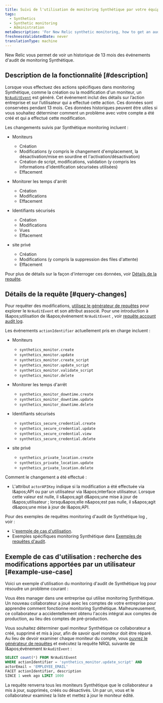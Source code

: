```yaml
---
title: Suivi de l'utilisation de monitoring Synthétique par votre équipe
tags:
  - Synthetics
  - Synthetic monitoring
  - Administration
metaDescription: 'For New Relic synthetic monitoring, how to get an audit log of changes made to your account.'
freshnessValidatedDate: never
translationType: machine
---
```


New Relic vous permet de voir un historique de 13 mois des événements d&apos;audit de monitoring Synthétique.

## Description de la fonctionnalité [#description]

Lorsque vous effectuez des actions spécifiques dans monitoring Synthétique, comme la création ou la modification d&apos;un moniteur, un [`NrAuditEvent`](/attribute-dictionary/?event=NrAuditEvent) est généré. Cet événement inclut des détails sur l’action entreprise et sur l’utilisateur qui a effectué cette action. Ces données sont conservées pendant 13 mois. Ces données historiques peuvent être utiles si vous souhaitez déterminer comment un problème avec votre compte a été créé et qui a effectué cette modification.

Les changements suivis par Synthétique monitoring incluent :

* Moniteurs

  * Création
  * Modifications (y compris le changement d&apos;emplacement, la désactivation/mise en sourdine et l&apos;activation/désactivation)
  * Création de script, modifications, validation (y compris les informations d&apos;identification sécurisées utilisées)
  * Effacement

* Monitorer les temps d&apos;arrêt

  * Création
  * Modifications
  * Effacement

* Identifiants sécurisés

  * Création
  * Modifications
  * Vues
  * Effacement

* site privé

  * Création
  * Modifications (y compris la suppression des files d&apos;attente)
  * Effacement

Pour plus de détails sur la façon d&apos;interroger ces données, voir [Détails de la requête](#query-changes).

## Détails de la requête [#query-changes]

Pour requêter des modifications, [utilisez le générateur de requêtes](/docs/query-your-data/explore-query-data/query-builder/introduction-query-builder) pour explorer le `NrAuditEvent` et son attribut associé. Pour une introduction à l&amp;apos;utilisation de l&amp;apos;événement `NrAuditEvent` , voir [requête account audit log](/docs/insights/use-insights-ui/manage-account-data/query-account-audit-logs-nrauditevent).

Les événements `actionIdentifier` actuellement pris en charge incluent :

* Moniteurs

  * `synthetics_monitor.create`
  * `synthetics_monitor.update`
  * `synthetics_monitor.create_script`
  * `synthetics_monitor.update_script`
  * `synthetics_monitor.validate_script`
  * `synthetics_monitor.delete`

* Monitorer les temps d&apos;arrêt

  * `synthetics_monitor_downtime.create`
  * `synthetics_monitor_downtime.update`
  * `synthetics_monitor_downtime.delete`

* Identifiants sécurisés

  * `synthetics_secure_credential.create`
  * `synthetics_secure_credential.update`
  * `synthetics_secure_credential.view`
  * `synthetics_secure_credential.delete`

* site privé

  * `synthetics_private_location.create​`
  * `synthetics_private_location.update​`
  * `synthetics_private_location.delete`

Comment le changement a été effectué :

* L&apos;attribut `actorAPIKey` indique si la modification a été effectuée via l&amp;apos;API ou par un utilisateur via l&amp;apos;interface utilisateur. Lorsque cette valeur est nulle, il s&amp;apos;agit d&amp;apos;une mise à jour de l&amp;apos;utilisateur ; lorsqu&amp;apos;elle n&amp;apos;est pas nulle, il s&amp;apos;agit d&amp;apos;une mise à jour de l&amp;apos;API.

Pour des exemples de requêtes monitoring d&apos;audit de Synthétique log , voir :

* L&apos;[exemple de cas d&apos;utilisation](#example-use-case).
* Exemples spécifiques monitoring Synthétique dans [Exemples de requêtes d&apos;audit](/docs/insights/insights-data-sources/default-data/nrauditevent-default-attributes-examples).

## Exemple de cas d&apos;utilisation : recherche des modifications apportées par un utilisateur [#example-use-case]

Voici un exemple d&apos;utilisation du monitoring d&apos;audit de Synthétique log pour résoudre un problème courant :

Vous êtes manager dans une entreprise qui utilise monitoring Synthétique. Un nouveau collaborateur a joué avec les comptes de votre entreprise pour apprendre comment fonctionne monitoring Synthétique. Malheureusement, ce collaborateur a accidentellement obtenu l&apos;accès intégral aux comptes de production, au lieu des comptes de pré-production.

Vous souhaitez déterminer quel moniteur Synthétique ce collaborateur a créé, supprimé et mis à jour, afin de savoir quel moniteur doit être réparé. Au lieu de devoir examiner chaque moniteur du compte, vous [ouvrez le générateur de requêtes](/docs/query-your-data/explore-query-data/query-builder/introduction-query-builder) et exécutez la requête NRQL suivante de l&amp;apos;événement `NrAuditEvent` :

```sql
SELECT count(*) FROM NrAuditEvent
WHERE actionIdentifier = 'synthetics_monitor.update_script' AND
actorEmail = 'EMPLOYEE_EMAIL'
FACET actionIdentifier, description
SINCE 1 week ago LIMIT 1000
```

La requête renverra tous les moniteurs Synthétique que le collaborateur a mis à jour, supprimés, créés ou désactivés. Un par un, vous et le collaborateur examinez la liste et mettez à jour le moniteur édité.